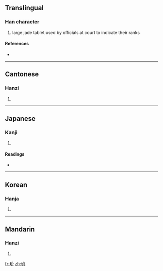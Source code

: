 ==Translingual==

===Han character===
{{Han char|rn=96|rad=玉|as=04|sn=8|four=1812<sub>0</sub>|canj=一土人中中 (MGOLL)}}

# large jade tablet used by officials at court to indicate their ranks

====References====
* {{Han ref|kx=0728.040|dkj=20861|dj=1140.040|hdz=21104.100|uh=73A0|ud=29600|bh=CD6B|bd=52587}}

----

==Cantonese==

===Hanzi===
{{yue-hanzi|jyut=|y=gaai3}}

# {{defn|Cantonese|sort=玉04}}

----

==Japanese==

===Kanji===
{{ja-kanji|grade=|rs=玉04}}

# {{defn|Japanese|sort=玉04}}

====Readings====
* {{ja-readings|on=[[かい]] (kai)|kun=}}

----

==Korean==

===Hanja===
{{ko-hanja|hangeul=개|eumhun=|rv=gae|mr=kae|y=kay}}

# {{defn|Korean|sort=玉04}}

----

==Mandarin==

===Hanzi===
{{cmn-hanzi|pin=[[bīn]] ([[bin1]]), [[fēn]] ([[fen1]]), [[jiè]] ([[jie4]])|wg=pin<sup>1</sup>, fen<sup>1</sup>, chieh<sup>4</sup>}}

# {{defn|Mandarin|sort=玉04}}

[[fr:玠]]
[[zh:玠]]